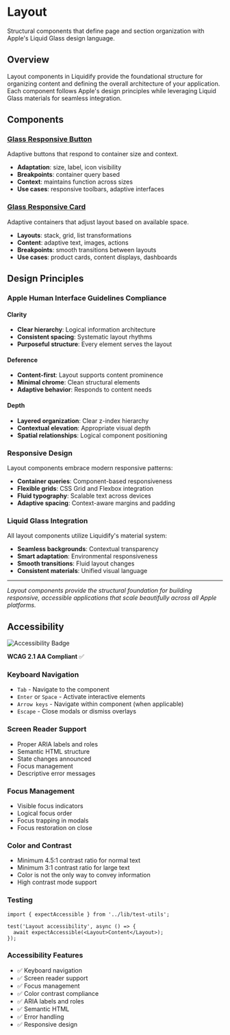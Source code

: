 # Layout

Structural components that define page and section organization with Apple's Liquid Glass design language.

## Overview

Layout components in Liquidify provide the foundational structure for organizing content and defining the overall architecture of your application. Each component follows Apple's design principles while leveraging Liquid Glass materials for seamless integration.

## Components

### [Glass Responsive Button](/components/layout/glass-responsive-button)

Adaptive buttons that respond to container size and context.

- **Adaptation**: size, label, icon visibility
- **Breakpoints**: container query based
- **Context**: maintains function across sizes
- **Use cases**: responsive toolbars, adaptive interfaces

### [Glass Responsive Card](/components/layout/glass-responsive-card)

Adaptive containers that adjust layout based on available space.

- **Layouts**: stack, grid, list transformations
- **Content**: adaptive text, images, actions
- **Breakpoints**: smooth transitions between layouts
- **Use cases**: product cards, content displays, dashboards

## Design Principles

### Apple Human Interface Guidelines Compliance

#### Clarity

- **Clear hierarchy**: Logical information architecture
- **Consistent spacing**: Systematic layout rhythms
- **Purposeful structure**: Every element serves the layout

#### Deference

- **Content-first**: Layout supports content prominence
- **Minimal chrome**: Clean structural elements
- **Adaptive behavior**: Responds to content needs

#### Depth

- **Layered organization**: Clear z-index hierarchy
- **Contextual elevation**: Appropriate visual depth
- **Spatial relationships**: Logical component positioning

### Responsive Design

Layout components embrace modern responsive patterns:

- **Container queries**: Component-based responsiveness
- **Flexible grids**: CSS Grid and Flexbox integration
- **Fluid typography**: Scalable text across devices
- **Adaptive spacing**: Context-aware margins and padding

### Liquid Glass Integration

All layout components utilize Liquidify's material system:

- **Seamless backgrounds**: Contextual transparency
- **Smart adaptation**: Environmental responsiveness
- **Smooth transitions**: Fluid layout changes
- **Consistent materials**: Unified visual language

---

_Layout components provide the structural foundation for building responsive, accessible applications that scale beautifully across all Apple platforms._

## Accessibility

![Accessibility Badge](https://img.shields.io/badge/A11y-AA%20Compliant-green)

**WCAG 2.1 AA Compliant** ✅

### Keyboard Navigation

- `Tab` - Navigate to the component
- `Enter` or `Space` - Activate interactive elements
- `Arrow keys` - Navigate within component (when applicable)
- `Escape` - Close modals or dismiss overlays

### Screen Reader Support

- Proper ARIA labels and roles
- Semantic HTML structure
- State changes announced
- Focus management
- Descriptive error messages

### Focus Management

- Visible focus indicators
- Logical focus order
- Focus trapping in modals
- Focus restoration on close

### Color and Contrast

- Minimum 4.5:1 contrast ratio for normal text
- Minimum 3:1 contrast ratio for large text
- Color is not the only way to convey information
- High contrast mode support

### Testing

```tsx
import { expectAccessible } from '../lib/test-utils';

test('Layout accessibility', async () => {
  await expectAccessible(<Layout>Content</Layout>);
});
```

### Accessibility Features

- ✅ Keyboard navigation
- ✅ Screen reader support
- ✅ Focus management
- ✅ Color contrast compliance
- ✅ ARIA labels and roles
- ✅ Semantic HTML
- ✅ Error handling
- ✅ Responsive design
